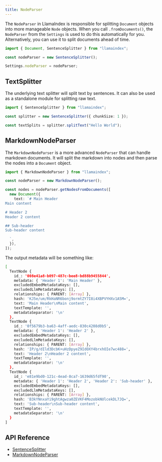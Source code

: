 ```yaml
---
title: NodeParser
---
```


The `NodeParser` in LlamaIndex is responsible for splitting `Document` objects into more manageable `Node` objects. When you call `.fromDocuments()`, the `NodeParser` from the `Settings` is used to do this automatically for you. Alternatively, you can use it to split documents ahead of time.

```typescript
import { Document, SentenceSplitter } from "llamaindex";

const nodeParser = new SentenceSplitter();

Settings.nodeParser = nodeParser;
```

## TextSplitter

The underlying text splitter will split text by sentences. It can also be used as a standalone module for splitting raw text.

```typescript
import { SentenceSplitter } from "llamaindex";

const splitter = new SentenceSplitter({ chunkSize: 1 });

const textSplits = splitter.splitText("Hello World");
```

## MarkdownNodeParser

The `MarkdownNodeParser` is a more advanced `NodeParser` that can handle markdown documents. It will split the markdown into nodes and then parse the nodes into a `Document` object.

```typescript
import { MarkdownNodeParser } from "llamaindex";

const nodeParser = new MarkdownNodeParser();

const nodes = nodeParser.getNodesFromDocuments([
  new Document({
    text: `# Main Header
Main content

# Header 2
Header 2 content

## Sub-header
Sub-header content

  `,
  }),
]);
```

The output metadata will be something like:

```bash
[
  TextNode {
    id_: '008e41a8-b097-487c-bee8-bd88b9455844',
    metadata: { 'Header 1': 'Main Header' },
    excludedEmbedMetadataKeys: [],
    excludedLlmMetadataKeys: [],
    relationships: { PARENT: [Array] },
    hash: 'KJ5e/um/RkHaNR6bonj9ormtZY7I8i4XBPVYHXv1A5M=',
    text: 'Main Header\nMain content',
    textTemplate: '',
    metadataSeparator: '\n'
  },
  TextNode {
    id_: '0f5679b3-ba63-4aff-aedc-830c4208d0b5',
    metadata: { 'Header 1': 'Header 2' },
    excludedEmbedMetadataKeys: [],
    excludedLlmMetadataKeys: [],
    relationships: { PARENT: [Array] },
    hash: 'IP/g/dIld3DcbK+uHzDpyeZ9IdOXY4brxhOIe7wc488=',
    text: 'Header 2\nHeader 2 content',
    textTemplate: '',
    metadataSeparator: '\n'
  },
  TextNode {
    id_: 'e81e9bd0-121c-4ead-8ca7-1639d65fdf90',
    metadata: { 'Header 1': 'Header 2', 'Header 2': 'Sub-header' },
    excludedEmbedMetadataKeys: [],
    excludedLlmMetadataKeys: [],
    relationships: { PARENT: [Array] },
    hash: 'B3kYNnxaYi9ghtAgwza0ZEVKF4MozobkNUlcekDL7JQ=',
    text: 'Sub-header\nSub-header content',
    textTemplate: '',
    metadataSeparator: '\n'
  }
]
```

## API Reference

- [SentenceSplitter](/docs/api/classes/SentenceSplitter)
- [MarkdownNodeParser](/docs/api/classes/MarkdownNodeParser)
